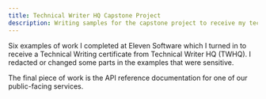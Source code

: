 ```yaml
---
title: Technical Writer HQ Capstone Project
description: Writing samples for the capstone project to receive my technical writing certificate from TWHQ
---
```


Six examples of work I completed at Eleven Software which I turned in to receive a Technical Writing
certificate from Technical Writer HQ (TWHQ). I redacted or changed some parts in the examples that
were sensitive.

The final piece of work is the API reference documentation for one of our public-facing services.